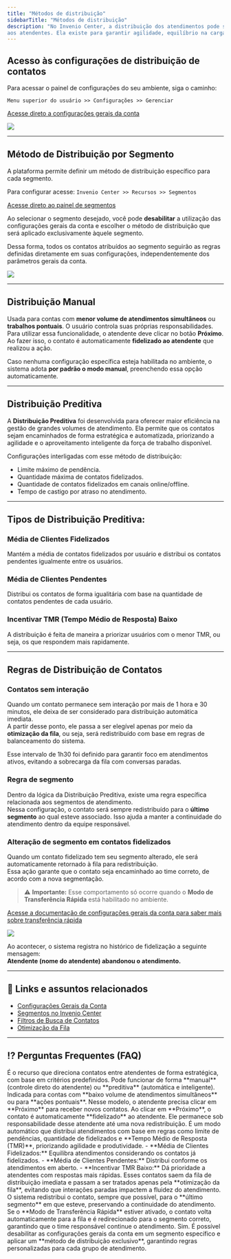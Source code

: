 ```yaml
---
title: "Métodos de distribuição"
sidebarTitle: "Métodos de distribuição"
description: "No Invenio Center, a distribuição dos atendimentos pode ser feita de maneira ***manual*** ou ***automática***. É uma funcionalidade que organiza a forma como os contatos são encaminhados 
aos atendentes. Ela existe para garantir agilidade, equilíbrio na carga de trabalho da equipe e eficiência no tempo de resposta, adaptando-se tanto a operações simples quanto a estruturas mais complexas."
---
```


## Acesso às configurações de distribuição de contatos

Para acessar o painel de configurações do seu ambiente, siga o caminho:

`Menu superior do usuário >> Configurações >> Gerenciar`

[Acesse direto a configurações gerais da conta](https://inveniocenter.robbu.global/painel/configuracoes/conta)

<img src="https://robbublob.blob.core.windows.net/docs/invenio-live/distribuição/configcontadistribuicao.png" />

---

## Método de Distribuição por Segmento

A plataforma permite definir um método de distribuição específico para cada segmento.

Para configurar acesse: `Invenio Center >> Recursos >> Segmentos`

[Acesse direto ao painel de segmentos](https://inveniocenter.robbu.global/painel/segmentos)

Ao selecionar o segmento desejado, você pode **desabilitar** a utilização das configurações gerais da conta e escolher o método de distribuição que será aplicado exclusivamente àquele segmento.

Dessa forma, todos os contatos atribuídos ao segmento seguirão as regras definidas diretamente em suas configurações, independentemente dos parâmetros gerais da conta.

<img src="https://robbublob.blob.core.windows.net/docs/invenio-live/distribuição/segmentosDistribuição.png" />

---

## Distribuição Manual

Usada para contas com **menor volume de atendimentos simultâneos** ou **trabalhos pontuais**. O usuário controla suas próprias responsabilidades.  
Para utilizar essa funcionalidade, o atendente deve clicar no botão **Próximo**. Ao fazer isso, o contato é automaticamente **fidelizado ao atendente** que realizou a ação.  

Caso nenhuma configuração específica esteja habilitada no ambiente, o sistema adota **por padrão o modo manual**, preenchendo essa opção automaticamente.

---

## Distribuição Preditiva

A **Distribuição Preditiva** foi desenvolvida para oferecer maior eficiência na gestão de grandes volumes de atendimento. Ela permite que os contatos sejam encaminhados de forma estratégica e automatizada, priorizando a agilidade e o aproveitamento inteligente da força de trabalho disponível. 

Configurações interligadas com esse método de distribuição:

- Limite máximo de pendência.
- Quantidade máxima de contatos fidelizados.
- Quantidade de contatos fidelizados em canais online/offline.
- Tempo de castigo por atraso no atendimento.

---

## Tipos de Distribuição Preditiva:

### Média de Clientes Fidelizados
Mantém a média de contatos fidelizados por usuário e distribui os contatos pendentes igualmente entre os usuários.

### Média de Clientes Pendentes
Distribui os contatos de forma igualitária com base na quantidade de contatos pendentes de cada usuário.

### Incentivar TMR (Tempo Médio de Resposta) Baixo
A distribuição é feita de maneira a priorizar usuários com o menor TMR, ou seja, os que respondem mais rapidamente.

---

## Regras de Distribuição de Contatos

### Contatos sem interação
Quando um contato permanece sem interação por mais de 1 hora e 30 minutos, ele deixa de ser considerado para distribuição automática imediata.  
A partir desse ponto, ele passa a ser elegível apenas por meio da **otimização da fila**, ou seja, será redistribuído com base em regras de balanceamento do sistema.  

Esse intervalo de 1h30 foi definido para garantir foco em atendimentos ativos, evitando a sobrecarga da fila com conversas paradas.

### Regra de segmento
Dentro da lógica da Distribuição Preditiva, existe uma regra específica relacionada aos segmentos de atendimento.  
Nessa configuração, o contato será sempre redistribuído para o **último segmento** ao qual esteve associado. Isso ajuda a manter a continuidade do atendimento dentro da equipe responsável.

### Alteração de segmento em contatos fidelizados
Quando um contato fidelizado tem seu segmento alterado, ele será automaticamente retornado à fila para redistribuição.  
Essa ação garante que o contato seja encaminhado ao time correto, de acordo com a nova segmentação.

> ⚠️ **Importante:** Esse comportamento só ocorre quando o **Modo de Transferência Rápida** está habilitado no ambiente.

[Acesse a documentação de configurações gerais da conta para saber mais sobre transferência rápida](https://docs.robbu.global/docs/center/configuracoes-gerais-da%20conta#modo-de-transfer%C3%AAncia-r%C3%A1pida)

<img src="https://robbublob.blob.core.windows.net/docs/invenio-live/distribuição/img2distribuicao.png" />

Ao acontecer, o sistema registra no histórico de fidelização a seguinte mensagem:  
**Atendente (nome do atendente) abandonou o atendimento.**


---

## 🔗 Links e assuntos relacionados

- [Configurações Gerais da Conta](https://docs.robbu.global/docs/center/configuracoes-gerais-da%20conta)  
- [Segmentos no Invenio Center](https://docs.robbu.global/docs/center/segmentos)  
- [Filtros de Busca de Contatos](https://docs.robbu.global/docs/center/filtros-de-busca-de-contatos)  
- [Otimização da Fila](https://docs.robbu.global/docs/center/otimizacao)  

---

## ⁉️ Perguntas Frequentes (FAQ)

<AccordionGroup>
  <Accordion title="O que é distribuição automática de atendimentos?">
    É o recurso que direciona contatos entre atendentes de forma estratégica, com base em critérios predefinidos. Pode funcionar de forma **manual** (controle direto do atendente) ou **preditiva** (automática e inteligente).
  </Accordion>
  <Accordion title="Quando devo usar a distribuição manual?">
    Indicada para contas com **baixo volume de atendimentos simultâneos** ou para **ações pontuais**. Nesse modelo, o atendente precisa clicar em **Próximo** para receber novos contatos.
  </Accordion>
  <Accordion title="Como funciona a fidelização de contatos na distribuição manual?">
    Ao clicar em **Próximo**, o contato é automaticamente **fidelizado** ao atendente. Ele permanece sob responsabilidade desse atendente até uma nova redistribuição.
  </Accordion>
  <Accordion title="O que é Distribuição Preditiva?">
    É um modo automático que distribui atendimentos com base em regras como limite de pendências, quantidade de fidelizados e **Tempo Médio de Resposta (TMR)**, priorizando agilidade e produtividade.
  </Accordion>
  <Accordion title="Quais são os tipos de Distribuição Preditiva disponíveis?">
    - **Média de Clientes Fidelizados:** Equilibra atendimentos considerando os contatos já fidelizados.  
    - **Média de Clientes Pendentes:** Distribui conforme os atendimentos em aberto.  
    - **Incentivar TMR Baixo:** Dá prioridade a atendentes com respostas mais rápidas.
  </Accordion>
  <Accordion title="O que acontece com contatos sem interação por mais de 1h30?">
    Esses contatos saem da fila de distribuição imediata e passam a ser tratados apenas pela **otimização da fila**, evitando que interações paradas impactem a fluidez do atendimento.
  </Accordion>
  <Accordion title="Como funciona a regra de segmento na redistribuição de contatos?">
    O sistema redistribui o contato, sempre que possível, para o **último segmento** em que esteve, preservando a continuidade do atendimento.
  </Accordion>
  <Accordion title="O que acontece se o segmento de um contato fidelizado for alterado?">
    Se o **Modo de Transferência Rápida** estiver ativado, o contato volta automaticamente para a fila e é redirecionado para o segmento correto, garantindo que o time responsável continue o atendimento.
  </Accordion>
  <Accordion title="Posso configurar métodos de distribuição diferentes por segmento?">
    Sim. É possível desabilitar as configurações gerais da conta em um segmento específico e aplicar um **método de distribuição exclusivo**, garantindo regras personalizadas para cada grupo de atendimento.
  </Accordion>
</AccordionGroup>
